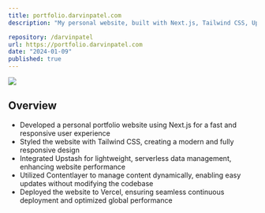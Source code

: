 ```yaml
---
title: portfolio.darvinpatel.com
description: "My personal website, built with Next.js, Tailwind CSS, Upstash, Contentlayer and deployed to Vercel"

repository: /darvinpatel
url: https://portfolio.darvinpatel.com
date: "2024-01-09"
published: true
---
```



[![](https://github.com/darvinpatel/darvinpatel/blob/main/images/portfolio.darvinpatel.com.gif?raw=true)](https://www.portfolio.darvinpatel.com/)

## Overview

- Developed a personal portfolio website using Next.js for a fast and responsive user experience
- Styled the website with Tailwind CSS, creating a modern and fully responsive design
- Integrated Upstash for lightweight, serverless data management, enhancing website performance
- Utilized Contentlayer to manage content dynamically, enabling easy updates without modifying the codebase
- Deployed the website to Vercel, ensuring seamless continuous deployment and optimized global performance